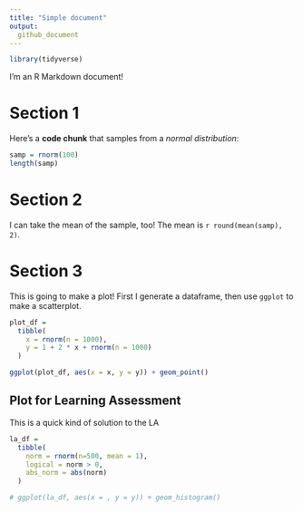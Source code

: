 ```yaml
---
title: "Simple document"
output:
  github_document
---
```


```r
library(tidyverse)
```

I'm an R Markdown document!

# Section 1

Here's a **code chunk** that samples from a *normal distribution*:

```r
samp = rnorm(100)
length(samp)
```

# Section 2

I can take the mean of the sample, too! The mean is `r round(mean(samp), 2)`.

# Section 3

This is going to make a plot! First I generate a dataframe, then use `ggplot` to make a scatterplot.

```r

plot_df =
  tibble(
    x = rnorm(n = 1000),
    y = 1 + 2 * x + rnorm(n = 1000)
  )

ggplot(plot_df, aes(x = x, y = y)) + geom_point()

```

## Plot for Learning Assessment

This is a quick kind of solution to the LA

```r
la_df =
  tibble(
    norm = rnorm(n=500, mean = 1),
    logical = norm > 0,
    abs_norm = abs(norm)
  )

# ggplot(la_df, aes(x = , y = y)) + geom_histogram()
```

